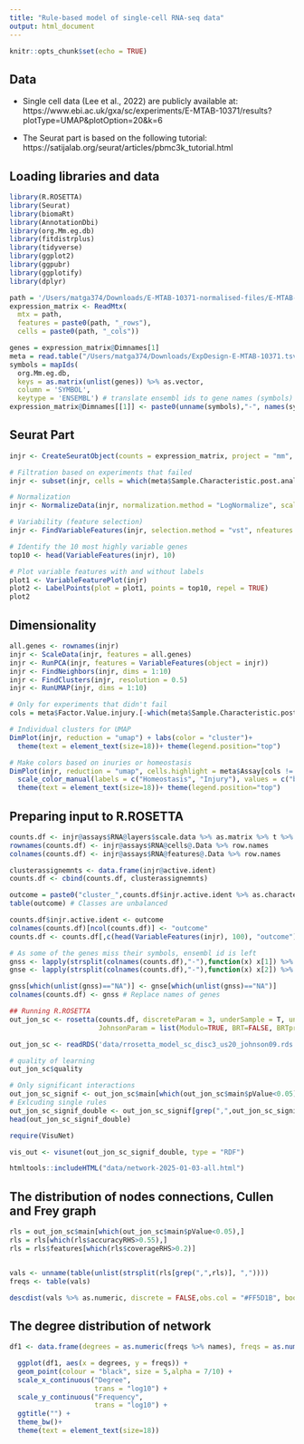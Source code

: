 ```yaml
---
title: "Rule-based model of single-cell RNA-seq data"
output: html_document
---
```


```r
knitr::opts_chunk$set(echo = TRUE)
```

## Data

- Single cell data (Lee et al., 2022) are publicly available at: https://www.ebi.ac.uk/gxa/sc/experiments/E-MTAB-10371/results?plotType=UMAP&plotOption=20&k=6

- The Seurat part is based on the following tutorial: https://satijalab.org/seurat/articles/pbmc3k_tutorial.html

## Loading libraries and data 
```r
library(R.ROSETTA)
library(Seurat)
library(biomaRt)
library(AnnotationDbi)
library(org.Mm.eg.db)
library(fitdistrplus)
library(tidyverse)
library(ggplot2)
library(ggpubr)
library(ggplotify)
library(dplyr)

path = '/Users/matga374/Downloads/E-MTAB-10371-normalised-files/E-MTAB-10371.aggregated_filtered_normalised_counts.mtx'
expression_matrix <- ReadMtx(
  mtx = path,
  features = paste0(path, "_rows"),
  cells = paste0(path, "_cols"))

genes = expression_matrix@Dimnames[1]
meta = read.table("/Users/matga374/Downloads/ExpDesign-E-MTAB-10371.tsv", sep = '\t', header = TRUE) # load meta data
symbols = mapIds(
  org.Mm.eg.db,
  keys = as.matrix(unlist(genes)) %>% as.vector,
  column = 'SYMBOL',
  keytype = 'ENSEMBL') # translate ensembl ids to gene names (symbols)
expression_matrix@Dimnames[[1]] <- paste0(unname(symbols),"-", names(symbols)) # assign them in the expression matrix

```
## Seurat Part
```r
injr <- CreateSeuratObject(counts = expression_matrix, project = "mm", min.cells = 3, min.features = 200)

# Filtration based on experiments that failed
injr <- subset(injr, cells = which(meta$Sample.Characteristic.post.analysis.well.quality. == "fail"), invert = TRUE)

# Normalization
injr <- NormalizeData(injr, normalization.method = "LogNormalize", scale.factor = 10000)

# Variability (feature selection)
injr <- FindVariableFeatures(injr, selection.method = "vst", nfeatures = 2000)

# Identify the 10 most highly variable genes
top10 <- head(VariableFeatures(injr), 10)

# Plot variable features with and without labels
plot1 <- VariableFeaturePlot(injr)
plot2 <- LabelPoints(plot = plot1, points = top10, repel = TRUE)
plot2
```
## Dimensionality
```r
all.genes <- rownames(injr)
injr <- ScaleData(injr, features = all.genes)
injr <- RunPCA(injr, features = VariableFeatures(object = injr))
injr <- FindNeighbors(injr, dims = 1:10)
injr <- FindClusters(injr, resolution = 0.5)
injr <- RunUMAP(injr, dims = 1:10)

# Only for experiments that didn't fail
cols = meta$Factor.Value.injury.[-which(meta$Sample.Characteristic.post.analysis.well.quality. == "fail")]

# Individual clusters for UMAP
DimPlot(injr, reduction = "umap") + labs(color = "cluster")+
  theme(text = element_text(size=18))+ theme(legend.position="top")

# Make colors based on inuries or homeostasis
DimPlot(injr, reduction = "umap", cells.highlight = meta$Assay[cols != "none"], cols.highlight = "red", cols = "gray", order = TRUE)+ 
  scale_color_manual(labels = c("Homeostasis", "Injury"), values = c("black", "#f587a9")) +
  theme(text = element_text(size=18))+ theme(legend.position="top")
```

## Preparing input to R.ROSETTA
```r
counts.df <- injr@assays$RNA@layers$scale.data %>% as.matrix %>% t %>% as.data.frame
rownames(counts.df) <- injr@assays$RNA@cells@.Data %>% row.names
colnames(counts.df) <- injr@assays$RNA@features@.Data %>% row.names

clusterassignemnts <- data.frame(injr@active.ident)
counts.df <- cbind(counts.df, clusterassignemnts)

outcome = paste0("cluster_",counts.df$injr.active.ident %>% as.character)
table(outcome) # Classes are unbalanced

counts.df$injr.active.ident <- outcome
colnames(counts.df)[ncol(counts.df)] <- "outcome"
counts.df <- counts.df[,c(head(VariableFeatures(injr), 100), "outcome")] # For 100 the most variable genes

# As some of the genes miss their symbols, ensembl id is left
gnss <- lapply(strsplit(colnames(counts.df),"-"),function(x) x[1]) %>% unlist
gnse <- lapply(strsplit(colnames(counts.df),"-"),function(x) x[2]) %>% unlist

gnss[which(unlist(gnss)=="NA")] <- gnse[which(unlist(gnss)=="NA")]
colnames(counts.df) <- gnss # Replace names of genes

```

```r
## Running R.ROSETTA
out_jon_sc <- rosetta(counts.df, discreteParam = 3, underSample = T, underSampleNum = 1,
                      JohnsonParam = list(Modulo=TRUE, BRT=FALSE, BRTprec=0.9, Precompute=FALSE, Approximate=TRUE, Fraction=0.9))
```

```r
out_jon_sc <- readRDS('data/rrosetta_model_sc_disc3_us20_johnson09.rds')
```

```r
# quality of learning
out_jon_sc$quality

# Only significant interactions
out_jon_sc_signif <- out_jon_sc$main[which(out_jon_sc$main$pValue<0.05),]
# Exlcuding single rules
out_jon_sc_signif_double <- out_jon_sc_signif[grep(",",out_jon_sc_signif$features),]
head(out_jon_sc_signif_double)
```

```r
require(VisuNet)

vis_out <- visunet(out_jon_sc_signif_double, type = "RDF")
```


```r
htmltools::includeHTML("data/network-2025-01-03-all.html")
```

## The distribution of nodes connections, Cullen and Frey graph
```r
rls = out_jon_sc$main[which(out_jon_sc$main$pValue<0.05),]
rls = rls[which(rls$accuracyRHS>0.55),]
rls = rls$features[which(rls$coverageRHS>0.2)]


vals <- unname(table(unlist(strsplit(rls[grep(",",rls)], ","))))
freqs <- table(vals)

descdist(vals %>% as.numeric, discrete = FALSE,obs.col = "#FF5D1B", boot = 100)
```

## The degree distribution of network
```r
df1 <- data.frame(degrees = as.numeric(freqs %>% names), freqs = as.numeric(freqs %>% unname))

  ggplot(df1, aes(x = degrees, y = freqs)) +
  geom_point(colour = "black", size = 5,alpha = 7/10) +
  scale_x_continuous("Degree",
                     trans = "log10") +
  scale_y_continuous("Frequency",
                     trans = "log10") +
  ggtitle("") +
  theme_bw()+
  theme(text = element_text(size=18))
```
